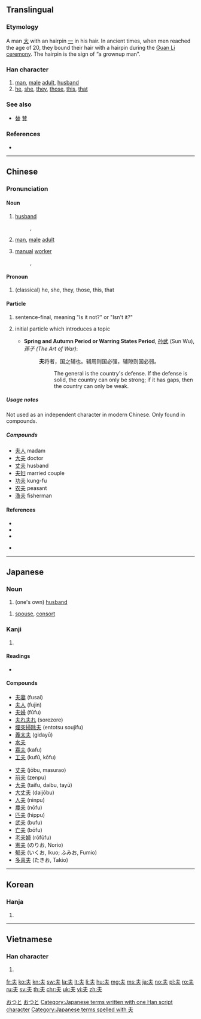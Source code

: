 {{also|夫|禾|末|天|未|夭|兂}}
==Translingual==

===Etymology===
{{Han etyl}}
{{liushu|ic|rs=大}}
A man [[大]] with an hairpin [[一]] in his hair. In ancient times, when men reached the age of 20, they bound their hair with a hairpin during the [[w:Guan Li|Guan Li ceremony]]. The hairpin is the sign of “a grownup man”.

===Han character===
{{Han char|rn=37|rad=大|as=01|sn=4|four=50030|canj=QO}}

# [[man]], [[male]] [[adult]], [[husband]]
# [[he]], [[she]], [[they]], [[those]], [[this]], [[that]]

===See also===
* [[替]] [[賛]] {{qualifier|top simplified from 竝 and 兟}}

===References===
* {{Han ref|kx=0248.110|dkj=05835|dj=0507.010|hdz=10521.010|uh=592B|ud=22827|bh=A4D2|bd=42194}}

----

==Chinese==
{{zh-forms}}

===Pronunciation===
{{zh-pron
|m=fū,fú
|c=fu1,fu4
|mn=hu
|mc=y
|oc=y
|cat=n,pron,det
}}

====Noun====
{{zh-noun|ts}}
# [[husband]]
#: {{zh-l|丈夫|husband}}, {{zh-l|夫婦|married couple}}
# {{senseid|cmn|man}}[[man]], [[male]] [[adult]]
# [[manual]] [[worker]]
#: {{zh-l|農夫|peasant}}, {{zh-l|漁夫|fisherman}}

====Pronoun====
{{zh-pronoun|ts}}
# (classical) he, she, they, those, this, that

====Particle====
{{zh-particle|ts}}
# {{senseid|cmn|is it not}} {{label|cmn|literary|sort=fu2}} sentence-final, meaning "Is it not?" or "Isn't it?"
# {{senseid|cmn|topic marker}} {{label|cmn|literary|sort=fu2}} initial particle which introduces a topic
#* '''Spring and Autumn Period or Warring States Period''', [[孙武]] (Sun Wu), ''孫子 (The Art of War)'':
#*: '''夫'''将者，国之辅也。辅周则国必强，辅隙则国必弱。
#*:: The general is the country's defense. If the defense is solid, the country can only be strong; if it has gaps, then the country can only be weak.

=====Usage notes=====
Not used as an independent character in modern Chinese. Only found in compounds.

=====Compounds=====
{{der-top}}
* [[夫人]] madam
* [[大夫]] doctor
* [[丈夫]] husband
* [[夫妇]] married couple
* [[功夫]] kung-fu
* [[农夫]] peasant
* [[渔夫]] fisherman
{{der-bottom}}

====References====
* {{quote-book|1995|Edwin G. Pulleyblank|Outline of Classical Chinese Grammar|page=17}}
* {{quote-book|1995|Edwin G. Pulleyblank|Outline of Classical Chinese Grammar|page=74}}
* {{cite web
|url=http://www.mdbg.net/chindict/chindict.php?page=worddict&wdrst=0&wdqb=夫
|title=夫
|work=MDBG English to Chinese dictionary ( Based on CC-CEDICT )
|language=Mandarin/English
|accessdate=2014-02-17}}
* {{qual|Min Nan}} {{thcwd|795}}

----

==Japanese==

===Noun===
{{ja-kanjitab|おっと|yomi=k}}
{{ja-noun|おっと}}

# {{lb|ja|humble|sort=おっと}} (one's own) [[husband]]

{{ja-noun|つま}}

# [[spouse]], [[consort]]

===Kanji===
{{ja-kanji|grade=4|rs=大01}}

# {{defn|lang=ja|sort=大01}}

====Readings====
* {{ja-readings|on=[[ふ]] (''fu''), [[ふう]] (''fū''), [[ぶ]] (''bu'') [[ぷ]](''pu'')|kun=[[おっと]] (''otto''), [[それ]] ([[夫れ]], ''sore'')|nanori=[[お]] (''o''), [[と]] (''to''), [[ゆう]] (''yū''), [[よ]] (''yo'')}}

====Compounds====
{{der-top}}
{{top2}}
* [[夫妻]] (fusai)
* [[夫人]] (fujin)
* [[夫婦]] (fūfu)
* [[夫れ夫れ]] (sorezore)
* [[煙突掃除夫]] (entotsu soujifu)
* [[義太夫]] (gidayū)
* [[水夫]]
* [[寡夫]] (kafu)
* [[工夫]] (kufū, kōfu)
{{mid2}}
* [[丈夫]] (jōbu, masurao)
* [[前夫]] (zenpu)
* [[大夫]] (taifu, daibu, tayū)
* [[大丈夫]] (daijōbu)
* [[人夫]] (ninpu)
* [[農夫]] (nōfu)
* [[匹夫]] (hippu)
* [[武夫]] (bufu)
* [[亡夫]] (bōfu)
* [[老夫婦]] (rōfūfu)
* [[憲夫]] (のりお, Norio)
* [[郁夫]] (いくお, Ikuo; ふみお, Fumio)
* [[多喜夫]] (たきお, Takio)
{{bottom}}
{{der-bottom}}

[[Category:1000 Japanese basic words|おつと]]
[[Category:ja:Family|おつと]]
[[Category:Japanese terms written with one Han script character]]
[[Category:Japanese terms spelled with 夫]]

----

==Korean==

===Hanja===
{{ko-hanja|hangeul=부|rv=bu|mr=pu}}

# {{defn|lang=ko|sort=大01}}

----

==Vietnamese==

===Han character===
{{vi-hantu|[[phu]]|rs=大01}}

# {{defn|lang=vi|sort=大01}}

[[fr:夫]]
[[ko:夫]]
[[kn:夫]]
[[sw:夫]]
[[la:夫]]
[[lt:夫]]
[[li:夫]]
[[hu:夫]]
[[mg:夫]]
[[ms:夫]]
[[ja:夫]]
[[no:夫]]
[[pl:夫]]
[[ro:夫]]
[[ru:夫]]
[[sv:夫]]
[[th:夫]]
[[chr:夫]]
[[uk:夫]]
[[vi:夫]]
[[zh:夫]]